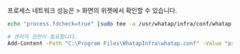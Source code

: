 프로세스 네트워크 성능은 <Cmdname sid="side_serverList" className="uitext" /> &gt; <Cmdname sid="side_serverDetail" className="uitext" /> 화면의 <Cmdname sid="sms_summary_process" className="uitext" /> 위젯에서 확인할 수 있습니다.

<Tabs groupId='server-user-script'>
<TabItem value="lxs" label="Linux Shell">

```bash title=SH
echo "process.fdcheck=true" |sudo tee -a /usr/whatap/infra/conf/whatap.conf
```

</TabItem>
<TabItem value="wps" label="Windows Powershell">

```bash title=SH
# 관리자 권한이 필요합니다.
Add-Content -Path "C:\Program Files\WhatapInfra\whatap.conf" -Value "process.fdcheck=true"
```

</TabItem>
</Tabs>
